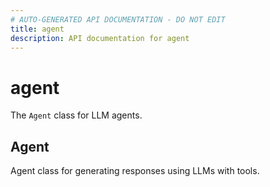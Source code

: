 ```yaml
---
# AUTO-GENERATED API DOCUMENTATION - DO NOT EDIT
title: agent
description: API documentation for agent
---
```


# agent

The `Agent` class for LLM agents.

## <ApiType type="Class" path="agent" symbolName="Agent" /> Agent

Agent class for generating responses using LLMs with tools.

